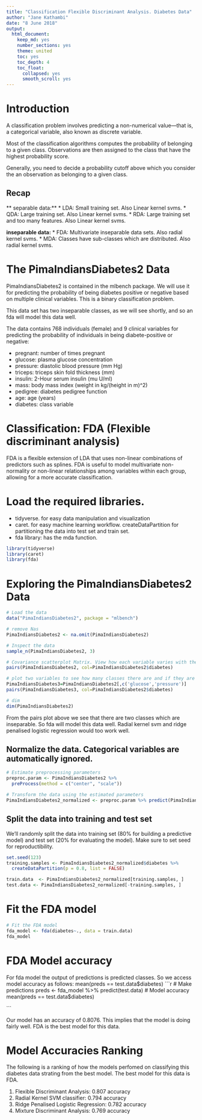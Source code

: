 ```yaml
---
title: "Classification Flexible Discriminant Analysis. Diabetes Data"
author: "Jane Kathambi"
date: "8 June 2018"
output: 
  html_document:
    keep_md: yes
    number_sections: yes
    theme: united
    toc: yes
    toc_depth: 4
    toc_float:
      collapsed: yes
      smooth_scroll: yes
---
```

# Introduction
A classification problem involves predicting a non-numerical value—that is, a categorical variable, also known as discrete variable.

Most of the classification algorithms computes the probability of belonging to a given class. Observations are then assigned to the class that have the highest probability score.

Generally, you need to decide a probability cutoff above which you consider the an observation as belonging to a given class.

## Recap
** separable data:** 
* LDA: Small training set. Also Linear kernel svms.
* QDA: Large training set. Also Linear kernel svms.
* RDA: Large training set and too many features. Also Linear kernel svms.

**inseparable data:**
* FDA: Multivariate inseparable data sets. Also radial kernel svms.
* MDA: Classes have sub-classes which are distributed. Also radial kernel svms.

# The PimaIndiansDiabetes2 Data
PimaIndiansDiabetes2 is contained in the mlbench package. We will use it for predicting the probability of being diabetes positive or negative based on multiple clinical variables. This is a binary classification problem.

This data set has two inseparable classes, as we will see shortly, and so an fda will model this data well.

The data contains 768 individuals (female) and 9 clinical variables for predicting the probability of individuals in being diabete-positive or negative:

* pregnant: number of times pregnant
* glucose: plasma glucose concentration
* pressure: diastolic blood pressure (mm Hg)
* triceps: triceps skin fold thickness (mm)
* insulin: 2-Hour serum insulin (mu U/ml)
* mass: body mass index (weight in kg/(height in m)^2)
* pedigree: diabetes pedigree function
* age: age (years)
* diabetes: class variable

# Classification:  FDA (Flexible discriminant analysis)
FDA is a flexible extension of LDA that uses non-linear combinations of predictors such as splines. FDA is useful to model multivariate non-normality or non-linear relationships among variables within each group, allowing for a more accurate classification.


# Load the required libraries.
* tidyverse. for easy data manipulation and visualization
* caret. for easy machine learning workflow. createDataPartition for partitioning the data into test set and train set.
* fda library: has the mda function.


```r
library(tidyverse)
library(caret)
library(fda)
```

# Exploring the PimaIndiansDiabetes2 Data

```r
# Load the data
data("PimaIndiansDiabetes2", package = "mlbench")

# remove Nas
PimaIndiansDiabetes2 <- na.omit(PimaIndiansDiabetes2)

# Inspect the data
sample_n(PimaIndiansDiabetes2, 3)

# Covariance scatterplot Matrix. View how each variable varies with the rest as well as how the classes are distributed.
pairs(PimaIndiansDiabetes2, col=PimaIndiansDiabetes2$diabetes)

# plot two variables to see how many classes there are and if they are separable.
PimaIndiansDiabetes3=PimaIndiansDiabetes2[,c('glucose','pressure')]
pairs(PimaIndiansDiabetes3, col=PimaIndiansDiabetes2$diabetes)

# dim
dim(PimaIndiansDiabetes2)
```

From the pairs plot above we see that there are two classes which are inseparable. So fda will model this data well. Radial kernel svm and ridge penalised logistic regression would too work well.

## Normalize the data. Categorical variables are automatically ignored.
```r
# Estimate preprocessing parameters
preproc.param <- PimaIndiansDiabetes2 %>% 
  preProcess(method = c("center", "scale"))

# Transform the data using the estimated parameters
PimaIndiansDiabetes2_normalized <- preproc.param %>% predict(PimaIndiansDiabetes2)

```


## Split the data into training and test set
We'll randomly split the data into training set (80% for building a predictive model) and test set (20% for evaluating the model). Make sure to set seed for reproductibility.
```r
set.seed(123)
training.samples <- PimaIndiansDiabetes2_normalized$diabetes %>% 
  createDataPartition(p = 0.8, list = FALSE)

train.data  <- PimaIndiansDiabetes2_normalized[training.samples, ]
test.data <- PimaIndiansDiabetes2_normalized[-training.samples, ]

```


# Fit the FDA model
```r
# Fit the FDA model
fda_model <- fda(diabetes~., data = train.data)
fda_model
```

# FDA Model accuracy
For fda model the output of predictions is predicted classes. So we access model accuracy as follows:
mean(preds == test.data$diabetes)
```r
# Make predictions
preds <- fda_model %>% predict(test.data)
# Model accuracy
mean(preds == test.data$diabetes)


```

Our model has an accuracy of 0.8076. This implies that the model is doing fairly well. FDA is the best model for this data.

# Model Accuracies Ranking
The following is a ranking of how the models perfomed on classifying this diabetes data strating from the best model. The best model for this data is FDA.

1. Flexible Discriminant Analysis: 0.807 accuracy
2. Radial Kernel SVM classifier: 0.794 accuracy
3. Ridge Penalised Logistic Regression: 0.782 accuracy
4. Mixture Discriminant Analysis: 0.769 accuracy
